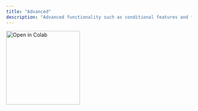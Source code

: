 ```yaml
---
title: "Advanced"
description: "Advanced functionality such as conditional features and feature exploration"
---
```


<a href="https://colab.research.google.com/drive/1Xqh2snDg1MfFfHjWGPKsPHmT-h7K30uV#scrollTo=iM5MRS6HLaDL&forceEdit=true&sandboxMode=true" target="_blank">
  <img
    src="https://colab.research.google.com/assets/colab-badge.svg"
    alt="Open in Colab"
    width="200px"
    style={{ pointerEvents: "none" }}
  />
</a>
